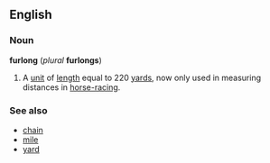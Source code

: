 ==English==
===Noun===
'''furlong''' (''plural'' '''furlongs''')

#A [[unit]] of [[length]] equal to 220 [[yard]]s, now only used in measuring distances in [[horse-racing]].

===See also===
*[[chain]]
*[[mile]]
*[[yard]]